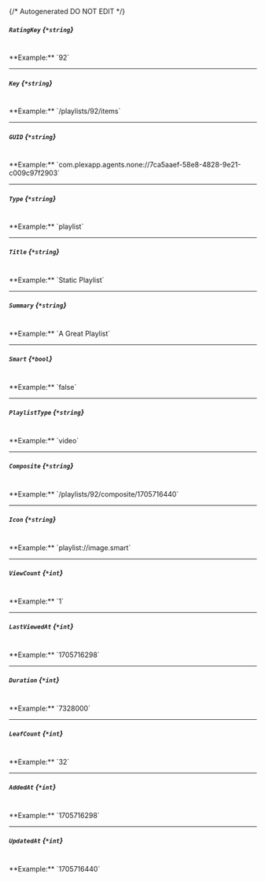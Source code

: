 {/* Autogenerated DO NOT EDIT  */}
##### `RatingKey` *{`*string`}*
<br/>
**Example:** `92`

---
##### `Key` *{`*string`}*
<br/>
**Example:** `/playlists/92/items`

---
##### `GUID` *{`*string`}*
<br/>
**Example:** `com.plexapp.agents.none://7ca5aaef-58e8-4828-9e21-c009c97f2903`

---
##### `Type` *{`*string`}*
<br/>
**Example:** `playlist`

---
##### `Title` *{`*string`}*
<br/>
**Example:** `Static Playlist`

---
##### `Summary` *{`*string`}*
<br/>
**Example:** `A Great Playlist`

---
##### `Smart` *{`*bool`}*
<br/>
**Example:** `false`

---
##### `PlaylistType` *{`*string`}*
<br/>
**Example:** `video`

---
##### `Composite` *{`*string`}*
<br/>
**Example:** `/playlists/92/composite/1705716440`

---
##### `Icon` *{`*string`}*
<br/>
**Example:** `playlist://image.smart`

---
##### `ViewCount` *{`*int`}*
<br/>
**Example:** `1`

---
##### `LastViewedAt` *{`*int`}*
<br/>
**Example:** `1705716298`

---
##### `Duration` *{`*int`}*
<br/>
**Example:** `7328000`

---
##### `LeafCount` *{`*int`}*
<br/>
**Example:** `32`

---
##### `AddedAt` *{`*int`}*
<br/>
**Example:** `1705716298`

---
##### `UpdatedAt` *{`*int`}*
<br/>
**Example:** `1705716440`


